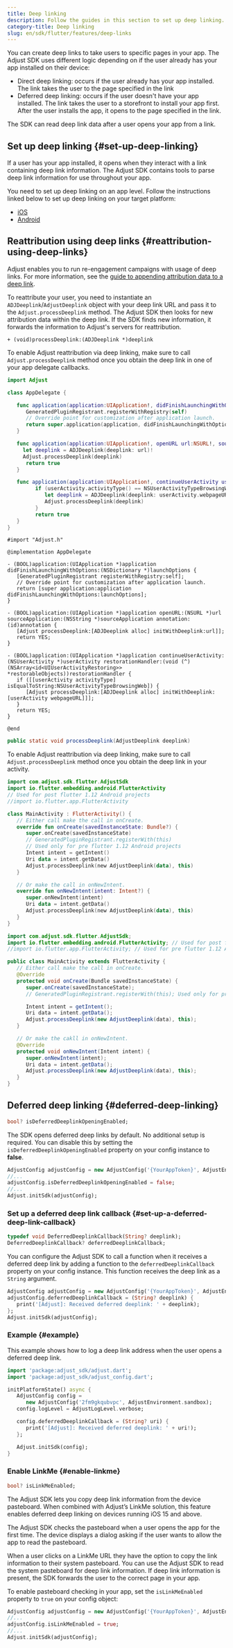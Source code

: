 ```yaml
---
title: Deep linking
description: Follow the guides in this section to set up deep linking.
category-title: Deep linking
slug: en/sdk/flutter/features/deep-links
---
```


You can create deep links to take users to specific pages in your app. The Adjust SDK uses different logic depending on if the user already has your app installed on their device:

-  Direct deep linking: occurs if the user already has your app installed. The link takes the user to the page specified in the link
-  Deferred deep linking: occurs if the user doesn't have your app installed. The link takes the user to a storefront to install your app first. After the user installs the app, it opens to the page specified in the link.

The SDK can read deep link data after a user opens your app from a link.

## Set up deep linking {#set-up-deep-linking}

If a user has your app installed, it opens when they interact with a link containing deep link information. The Adjust SDK contains tools to parse deep link information for use throughout your app.

You need to set up deep linking on an app level. Follow the instructions linked below to set up deep linking on your target platform:

-  [iOS](/en/sdk/ios/features/deep-links)
-  [Android](/en/sdk/android/features/deep-links)

## Reattribution using deep links {#reattribution-using-deep-links}

<Callout type="seealso">

Adjust enables you to run re-engagement campaigns with usage of deep links. For more information, see the [guide to appending attribution data to a deep link](https://help.adjust.com/en/article/manage-reattributions#track-reattributions-via-deep-link-clicks).

</Callout>

To reattribute your user, you need to instantiate an `ADJDeeplink`/`AdjustDeeplink` object with your deep link URL and pass it to the `Adjust.processDeeplink` method. The Adjust SDK then looks for new attribution data within the deep link. If the SDK finds new information, it forwards the information to Adjust's servers for reattribution.

<Tabs>
<Tab title="iOS" sync="ios" icon="PlatformIos">

<CodeBlock title="Method signature">

```objc
+ (void)processDeeplink:(ADJDeeplink *)deeplink
```

</CodeBlock>

To enable Adjust reattribution via deep linking, make sure to call `Adjust.processDeeplink` method once you obtain the deep link in one of your app delegate callbacks.

<Tabs>
<Tab title="Swift" sync="swift">

```swift
import Adjust

class AppDelegate {

   func application(application:UIApplication!, didFinishLaunchingWithOptions launchOptions:NSDictionary!) -> Bool {
      GeneratedPluginRegistrant.registerWithRegistry(self)
      // Override point for customization after application launch.
      return super.application(application, didFinishLaunchingWithOptions:launchOptions)
   }

   func application(application:UIApplication!, openURL url:NSURL!, sourceApplication:String!, annotation:AnyObject!) -> Bool {
     let deeplink = ADJDeeplink(deeplink: url)!
     Adjust.processDeeplink(deeplink)
      return true
   }

   func application(application:UIApplication!, continueUserActivity userActivity:NSUserActivity!, restorationHandler:([AnyObject]!)->Void) -> Bool {
         if (userActivity.activityType() == NSUserActivityTypeBrowsingWeb) {
            let deeplink = ADJDeeplink(deeplink: userActivity.webpageURL())!
            Adjust.processDeeplink(deeplink)
         }
         return true
   }
}
```

</Tab>
<Tab title="Objective-C" sync="objc">

```objc
#import "Adjust.h"

@implementation AppDelegate

- (BOOL)application:(UIApplication *)application didFinishLaunchingWithOptions:(NSDictionary *)launchOptions {
   [GeneratedPluginRegistrant registerWithRegistry:self];
   // Override point for customization after application launch.
   return [super application:application didFinishLaunchingWithOptions:launchOptions];
}

- (BOOL)application:(UIApplication *)application openURL:(NSURL *)url sourceApplication:(NSString *)sourceApplication annotation:(id)annotation {
   [Adjust processDeeplink:[ADJDeeplink alloc] initWithDeeplink:url]];
   return YES;
}

- (BOOL)application:(UIApplication *)application continueUserActivity:(NSUserActivity *)userActivity restorationHandler:(void (^)(NSArray<id<UIUserActivityRestoring>> *restorableObjects))restorationHandler {
   if ([[userActivity activityType] isEqualToString:NSUserActivityTypeBrowsingWeb]) {
      [Adjust processDeeplink:[ADJDeeplink alloc] initWithDeeplink:[userActivity webpageURL]]];
   }
   return YES;
}

@end
```

</Tab>
</Tabs>
</Tab>
<Tab title="Android" sync="android" icon="PlatformAndroid">

<CodeBlock title="Method signature">

```java
public static void processDeeplink(AdjustDeeplink deeplink)
```

</CodeBlock>

To enable Adjust reattribution via deep linking, make sure to call `Adjust.processDeeplink` method once you obtain the deep link in your activity.

<Tabs>
<Tab title="Kotlin" sync="kotlin">

```kotlin
import com.adjust.sdk.flutter.AdjustSdk
import io.flutter.embedding.android.FlutterActivity
// Used for post flutter 1.12 Android projects
//import io.flutter.app.FlutterActivity

class MainActivity : FlutterActivity() {
   // Either call make the call in onCreate.
   override fun onCreate(savedInstanceState: Bundle?) {
      super.onCreate(savedInstanceState)
      // GeneratedPluginRegistrant.registerWith(this)
      // Used only for pre flutter 1.12 Android projects
      Intent intent = getIntent()
      Uri data = intent.getData()
      Adjust.processDeeplink(new AdjustDeeplink(data), this)
   }

   // Or make the call in onNewIntent.
   override fun onNewIntent(intent: Intent?) {
      super.onNewIntent(intent)
      Uri data = intent.getData()
      Adjust.processDeeplink(new AdjustDeeplink(data), this)
   }
}
```

</Tab>
<Tab title="Java" sync="java">

```java
import com.adjust.sdk.flutter.AdjustSdk;
import io.flutter.embedding.android.FlutterActivity; // Used for post flutter 1.12 Android projects
//import io.flutter.app.FlutterActivity; // Used for pre flutter 1.12 Android projects

public class MainActivity extends FlutterActivity {
   // Either call make the call in onCreate.
   @Override
   protected void onCreate(Bundle savedInstanceState) {
      super.onCreate(savedInstanceState);
      // GeneratedPluginRegistrant.registerWith(this); Used only for pre flutter 1.12 Android projects

      Intent intent = getIntent();
      Uri data = intent.getData();
      Adjust.processDeeplink(new AdjustDeeplink(data), this);
   }

   // Or make the cakll in onNewIntent.
   @Override
   protected void onNewIntent(Intent intent) {
      super.onNewIntent(intent);
      Uri data = intent.getData();
      Adjust.processDeeplink(new AdjustDeeplink(data), this);
   }
}
```

</Tab>
</Tabs>

</Tab>
</Tabs>

## Deferred deep linking {#deferred-deep-linking}

<CodeBlock title="Property declaration">

```dart
bool? isDeferredDeeplinkOpeningEnabled;
```

</CodeBlock>

The SDK opens deferred deep links by default. No additional setup is required. You can disable this by setting the `isDeferredDeeplinkOpeningEnabled` property on your config instance to **false**.

```dart
AdjustConfig adjustConfig = new AdjustConfig('{YourAppToken}', AdjustEnvironment.sandbox);
//...
adjustConfig.isDeferredDeeplinkOpeningEnabled = false;
//...
Adjust.initSdk(adjustConfig);
```

### Set up a deferred deep link callback {#set-up-a-deferred-deep-link-callback}

<CodeBlock title="Property declaration">

```dart
typedef void DeferredDeeplinkCallback(String? deeplink);
DeferredDeeplinkCallback? deferredDeeplinkCallback;

```

</CodeBlock>

You can configure the Adjust SDK to call a function when it receives a deferred deep link by adding a function to the `deferredDeeplinkCallback` property on your config instance. This function receives the deep link as a `String` argument.

```dart
AdjustConfig adjustConfig = new AdjustConfig('{YourAppToken}', AdjustEnvironment.sandbox);
adjustConfig.deferredDeeplinkCallback = (String? deeplink) {
   print('[Adjust]: Received deferred deeplink: ' + deeplink);
};
Adjust.initSdk(adjustConfig);
```

### Example {#example}

This example shows how to log a deep link address when the user opens a deferred deep link.

```dart
import 'package:adjust_sdk/adjust.dart';
import 'package:adjust_sdk/adjust_config.dart';

initPlatformState() async {
   AdjustConfig config =
      new AdjustConfig('2fm9gkqubvpc', AdjustEnvironment.sandbox);
   config.logLevel = AdjustLogLevel.verbose;

   config.deferredDeeplinkCallback = (String? uri) {
      print('[Adjust]: Received deferred deeplink: ' + uri!);
   };

   Adjust.initSdk(config);
}
```

### Enable LinkMe {#enable-linkme}

<CodeBlock title="Property declaration">

```dart
bool? isLinkMeEnabled;
```

</CodeBlock>

The Adjust SDK lets you copy deep link information from the device pasteboard. When combined with Adjust’s LinkMe solution, this feature enables deferred deep linking on devices running iOS 15 and above.

<Callout type="important">

The Adjust SDK checks the pasteboard when a user opens the app for the first time. The device displays a dialog asking if the user wants to allow the app to read the pasteboard.

</Callout>

When a user clicks on a LinkMe URL they have the option to copy the link information to their system pasteboard. You can use the Adjust SDK to read the system pasteboard for deep link information. If deep link information is present, the SDK forwards the user to the correct page in your app.

To enable pasteboard checking in your app, set the `isLinkMeEnabled` property to `true` on your config object:

```dart
AdjustConfig adjustConfig = new AdjustConfig('{YourAppToken}', AdjustEnvironment.sandbox);
//...
adjustConfig.isLinkMeEnabled = true;
//...
Adjust.initSdk(adjustConfig);
```
